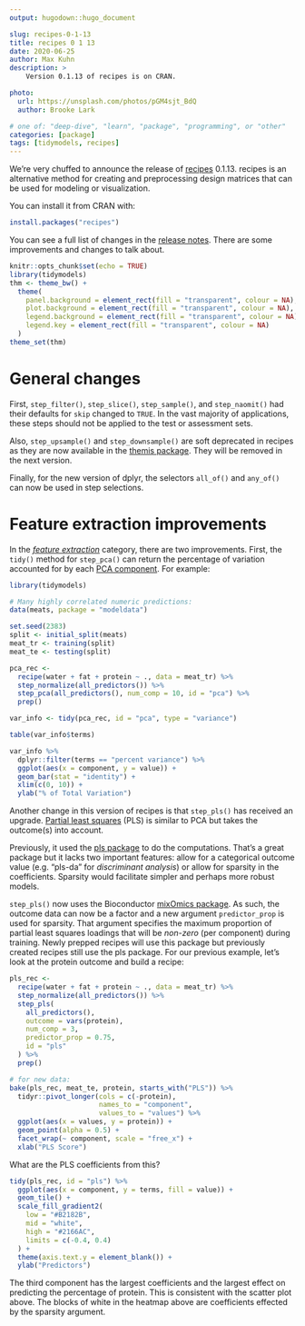 ```yaml
---
output: hugodown::hugo_document

slug: recipes-0-1-13
title: recipes 0 1 13
date: 2020-06-25
author: Max Kuhn
description: >
    Version 0.1.13 of recipes is on CRAN.

photo:
  url: https://unsplash.com/photos/pGM4sjt_BdQ
  author: Brooke Lark

# one of: "deep-dive", "learn", "package", "programming", or "other"
categories: [package] 
tags: [tidymodels, recipes]
---
```


We're very chuffed to announce the release of [recipes](https://recipes.tidymodels.org) 0.1.13. recipes is an alternative method for creating and preprocessing design matrices that can be used for modeling or visualization. 

You can install it from CRAN with:

```r
install.packages("recipes")
```

You can see a full list of changes in the [release notes](https://recipes.tidymodels.org/news/index.html). There are some improvements and changes to talk about. 


```r
knitr::opts_chunk$set(echo = TRUE)
library(tidymodels)
thm <- theme_bw() + 
  theme(
    panel.background = element_rect(fill = "transparent", colour = NA), 
    plot.background = element_rect(fill = "transparent", colour = NA),
    legend.background = element_rect(fill = "transparent", colour = NA),
    legend.key = element_rect(fill = "transparent", colour = NA)
  )
theme_set(thm)
```

# General changes

First, `step_filter()`, `step_slice()`, `step_sample()`, and `step_naomit()` had their defaults for `skip` changed to `TRUE`. In the vast majority of applications, these steps should not be applied to the test or assessment sets. 

Also, `step_upsample()` and `step_downsample()` are soft deprecated in recipes as they are now available in the [themis package](https://tidymodels.github.io/themis/). They will be removed in the next version. 

Finally, for the new version of dplyr, the selectors `all_of()` and `any_of()` can now be used in step selections.

# Feature extraction improvements

In the [_feature extraction_](https://en.wikipedia.org/wiki/Feature_extraction) category, there are two improvements. First, the `tidy()` method for `step_pca()` can return the percentage of variation accounted for by each [PCA component](https://en.wikipedia.org/wiki/Principal_component_analysis). For example: 

```r
library(tidymodels)

# Many highly correlated numeric predictions:
data(meats, package = "modeldata")

set.seed(2383)
split <- initial_split(meats)
meat_tr <- training(split)
meat_te <- testing(split)

pca_rec <- 
  recipe(water + fat + protein ~ ., data = meat_tr) %>% 
  step_normalize(all_predictors()) %>% 
  step_pca(all_predictors(), num_comp = 10, id = "pca") %>% 
  prep()

var_info <- tidy(pca_rec, id = "pca", type = "variance")

table(var_info$terms)

var_info %>% 
  dplyr::filter(terms == "percent variance") %>% 
  ggplot(aes(x = component, y = value)) + 
  geom_bar(stat = "identity") + 
  xlim(c(0, 10)) + 
  ylab("% of Total Variation")
```

Another change in this version of recipes is that `step_pls()` has received an upgrade. [Partial least squares](https://en.wikipedia.org/wiki/Partial_least_squares_regression) (PLS) is similar to PCA but takes the outcome(s) into account.

Previously, it used the [pls package](https://github.com/bhmevik/pls) to do the computations. That's a great package but it lacks two important features: allow for a categorical outcome value (e.g. "pls-da" for _discriminant analysis_) or allow for sparsity in the coefficients. Sparsity would facilitate simpler and perhaps more robust models. 

`step_pls()` now uses the Bioconductor [mixOmics package](https://www.bioconductor.org/packages/release/bioc/html/mixOmics.html). As such, the outcome data can now be a factor and a new argument `predictor_prop` is used for sparsity. That argument specifies the maximum proportion of partial least squares loadings that will be _non-zero_ (per component) during training. Newly prepped recipes will use this package but previously created recipes still use the pls package. 
For our previous example, let's look at the protein outcome and build a recipe: 

```r
pls_rec <- 
  recipe(water + fat + protein ~ ., data = meat_tr) %>% 
  step_normalize(all_predictors()) %>% 
  step_pls(
    all_predictors(),
    outcome = vars(protein),
    num_comp = 3,
    predictor_prop = 0.75,
    id = "pls"
  ) %>% 
  prep()

# for new data: 
bake(pls_rec, meat_te, protein, starts_with("PLS")) %>%
  tidyr::pivot_longer(cols = c(-protein),
                      names_to = "component",
                      values_to = "values") %>% 
  ggplot(aes(x = values, y = protein)) + 
  geom_point(alpha = 0.5) + 
  facet_wrap(~ component, scale = "free_x") +
  xlab("PLS Score")
```

What are the PLS coefficients from this? 

```r
tidy(pls_rec, id = "pls") %>%
  ggplot(aes(x = component, y = terms, fill = value)) +
  geom_tile() +
  scale_fill_gradient2(
    low = "#B2182B",
    mid = "white",
    high = "#2166AC",
    limits = c(-0.4, 0.4)
  ) + 
  theme(axis.text.y = element_blank()) + 
  ylab("Predictors")
```

The third component has the largest coefficients and the largest effect on predicting the percentage of protein. This is consistent with the scatter plot above. The blocks of white in the heatmap above are coefficients effected by the sparsity argument.
